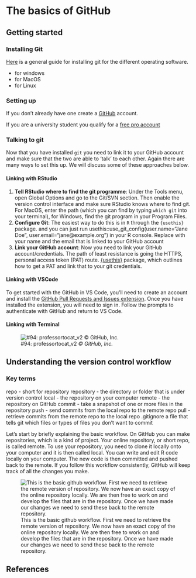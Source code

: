 # The basics of GitHub

## Getting started

### Installing Git

[Here](https://github.com/git-guides/install-git) is a general guide for installing git for the different operating software.

-   for windows
-   for MacOS
-   for Linux

### Setting up

If you don't already have one create a [GitHub](https://github.com/) account.

::: {.callout-note}
If you are a university student you qualify for a [free pro account](https://education.github.com/pack)
:::

### Talking to git

Now that you have installed `git` you need to link it to your GitHub account and make sure that the two are able to 'talk' to each other. Again there are many ways to set this up. We will discuss some of these approaches below.

#### Linking with RStudio

1.   **Tell RStudio where to find the git programme**: Under the Tools menu, open Global Options and go to the Git/SVN section. Then enable the version control interface and make sure RStudio knows where to find git.  For MacOS, enter the path (which you can find by typing `which git` into your terminal), for Windows, find the git program in your Program Files.
2.   **Configure Git**: The easiest way to do this is in `R` through the `{usethis}` package. and you can just run usethis::use_git_config(user.name="Jane Doe", user.email="jane@example.org") in your R console. Replace with your name and the email that is linked to your GitHub account
3.   **Link your GitHub account**: Now you need to link your GitHub account/credentials. The path of least resistance is going the HTTPS, personal access token (PAT) route. [{usethis}](https://happygitwithr.com/https-pat) package, which outlines how to get a PAT and link that to your git credentials.

#### Linking with VSCode

To get started with the GitHub in VS Code, you'll need to create an account and install the [GitHub Pull Requests and Issues extension](https://marketplace.visualstudio.com/items?itemName=GitHub.vscode-pull-request-github). Once you have installed the extension, you will need to sign in. Follow the prompts to authenticate with GitHub and return to VS Code.

#### Linking with Terminal


::: {.column-margin}
![#94: professortocat_v2 *© GitHub, Inc.*](assets/octocats/Professortocat_v2.png)
:::

## Understanding the version control workflow

### Key terms

repo - short for repository
repository - the directory or folder that is under version control
local - the repository on your computer
remote - the repository on GitHub
commit - take a snapshot of one or more files in the repository
push - send commits from the local repo to the remote repo
pull - retrieve commits from the remote repo to the local repo
.gitignore a file that tells git which files or types of files you don’t want to commit

Let’s start by briefly explaining the basic workflow. On GitHub you can make repositories, which is a kind of project. Your online repository, or short repo, is called remote. To use your repository, you need to clone it locally onto your computer and it is then called local. You can write and edit R code locally on your computer. The new code is then committed and pushed back to the remote. If you follow this workflow consistently, GitHub will keep track of all the changes you make.

![This is the basic github workflow. First we need to retrieve the remote version of repository. We now have an exact copy of the online repository locally. We are then free to work on and develop the files that are in the repository. Once we have made our changes we need to send these back to the remote repository.](assets/workflows/github_basic.png)

## References {.unnumbered}

::: {#refs}
:::